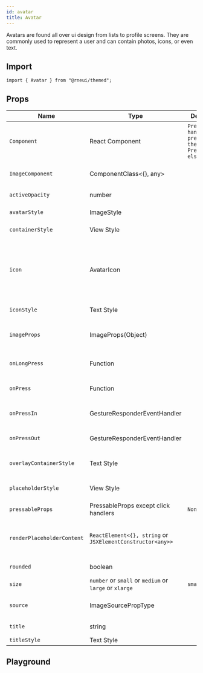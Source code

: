 ```yaml
---
id: avatar
title: Avatar
---
```



Avatars are found all over ui design from lists to profile screens.
They are commonly used to represent a user and can contain photos, icons, or even text.

## Import

```tsx
import { Avatar } from "@rneui/themed";
```

## Props

<div class='table-responsive'>

| Name                       | Type                                                       | Default                                           | Description                                                                                                                                                  |
| -------------------------- | ---------------------------------------------------------- | ------------------------------------------------- | ------------------------------------------------------------------------------------------------------------------------------------------------------------ |
| `Component`                | React Component                                            | `Press handlers present then Pressable else View` | Component for enclosing element (eg: TouchableHighlight, View, etc).                                                                                         |
| `ImageComponent`           | ComponentClass<{}, any>                                    |                                                   | Custom ImageComponent for Avatar.                                                                                                                            |
| `activeOpacity`            | number                                                     |                                                   | Opacity when pressed.                                                                                                                                        |
| `avatarStyle`              | ImageStyle                                                 |                                                   | Style for avatar image.                                                                                                                                      |
| `containerStyle`           | View Style                                                 |                                                   | Styling for outer container.                                                                                                                                 |
| `icon`                     | AvatarIcon                                                 |                                                   | Displays an icon as the main content of the Avatar. **Cannot be used alongside title**. When used with the `source` prop it will be used as the placeholder. |
| `iconStyle`                | Text Style                                                 |                                                   | Extra styling for icon component.                                                                                                                            |
| `imageProps`               | ImageProps(Object)                                         |                                                   | Optional properties to pass to the avatar e.g "resizeMode".                                                                                                  |
| `onLongPress`              | Function                                                   |                                                   | Callback function when long pressing component.                                                                                                              |
| `onPress`                  | Function                                                   |                                                   | Callback function when pressing component.                                                                                                                   |
| `onPressIn`                | GestureResponderEventHandler                               |                                                   | Called when a touch is engaged before `onPress`.                                                                                                             |
| `onPressOut`               | GestureResponderEventHandler                               |                                                   | Called when a touch is released before `onPress`.                                                                                                            |
| `overlayContainerStyle`    | Text Style                                                 |                                                   | Style for the view outside image or icon.                                                                                                                    |
| `placeholderStyle`         | View Style                                                 |                                                   | Adds style to the placeholder wrapper.                                                                                                                       |
| `pressableProps`           | PressableProps except click handlers                       | `None`                                            |                                                                                                                                                              |
| `renderPlaceholderContent` | `ReactElement<{}, string` or `JSXElementConstructor<any>>` |                                                   | Custom placeholder element (by default, it's the title).                                                                                                     |
| `rounded`                  | boolean                                                    |                                                   | Makes the avatar circular.                                                                                                                                   |
| `size`                     | `number` or `small` or `medium` or `large` or `xlarge`     | `small`                                           | Size of the avatar.                                                                                                                                          |
| `source`                   | ImageSourcePropType                                        |                                                   | Image source to be displayed on avatar.                                                                                                                      |
| `title`                    | string                                                     |                                                   | Renders title in the placeholder.                                                                                                                            |
| `titleStyle`               | Text Style                                                 |                                                   | Style for the title.                                                                                                                                         |

</div>

## Playground

<Play />
